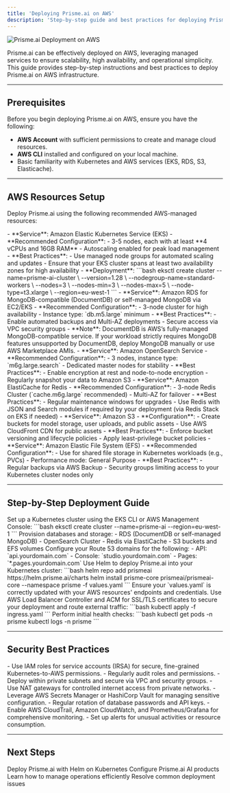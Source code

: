 ```yaml
---
title: 'Deploying Prisme.ai on AWS'
description: 'Step-by-step guide and best practices for deploying Prisme.ai in a self-hosted environment using AWS.'
---
```


<Frame>
  <img src="/images/aws-deployment.png" alt="Prisme.ai Deployment on AWS" />
</Frame>

Prisme.ai can be effectively deployed on AWS, leveraging managed services to ensure scalability, high availability, and operational simplicity. This guide provides step-by-step instructions and best practices to deploy Prisme.ai on AWS infrastructure.

---

## Prerequisites

Before you begin deploying Prisme.ai on AWS, ensure you have the following:

- **AWS Account** with sufficient permissions to create and manage cloud resources.
- **AWS CLI** installed and configured on your local machine.
- Basic familiarity with Kubernetes and AWS services (EKS, RDS, S3, Elasticache).

---

## AWS Resources Setup

Deploy Prisme.ai using the following recommended AWS-managed resources:

<AccordionGroup>

<Accordion title="Kubernetes (EKS)">
- **Service**: Amazon Elastic Kubernetes Service (EKS)
- **Recommended Configuration**:
  - 3-5 nodes, each with at least **4 vCPUs and 16GB RAM**
  - Autoscaling enabled for peak load management
- **Best Practices**:
  - Use managed node groups for automated scaling and updates
  - Ensure that your EKS cluster spans at least two availability zones for high availability
- **Deployment**:
  ```bash
  eksctl create cluster --name=prisme-ai-cluster \
    --version=1.28 \
    --nodegroup-name=standard-workers \
    --nodes=3 \
    --nodes-min=3 \
    --nodes-max=5 \
    --node-type=t3.xlarge \
    --region=eu-west-1
  ```
</Accordion>

<Accordion title="Database (Amazon RDS)">
- **Service**: Amazon RDS for MongoDB-compatible (DocumentDB) or self-managed MongoDB via EC2/EKS
- **Recommended Configuration**:
  - 3-node cluster for high availability
  - Instance type: `db.m5.large` minimum
- **Best Practices**:
  - Enable automated backups and Multi-AZ deployments
  - Secure access via VPC security groups
- **Note**: DocumentDB is AWS’s fully-managed MongoDB-compatible service. If your workload strictly requires MongoDB features unsupported by DocumentDB, deploy MongoDB manually or use AWS Marketplace AMIs.
</Accordion>

<Accordion title="Elasticsearch / OpenSearch">
- **Service**: Amazon OpenSearch Service
- **Recommended Configuration**:
  - 3 nodes, instance type: `m6g.large.search`
  - Dedicated master nodes for stability
- **Best Practices**:
  - Enable encryption at rest and node-to-node encryption
  - Regularly snapshot your data to Amazon S3
</Accordion>

<Accordion title="Redis (ElastiCache)">
- **Service**: Amazon ElastiCache for Redis
- **Recommended Configuration**:
  - 3-node Redis Cluster (`cache.m6g.large` recommended)
  - Multi-AZ for failover
- **Best Practices**:
  - Regular maintenance windows for upgrades
  - Use Redis with JSON and Search modules if required by your deployment (via Redis Stack on EKS if needed)
</Accordion>

<Accordion title="Object Storage (Amazon S3)">
- **Service**: Amazon S3
- **Configuration**:
  - Create buckets for model storage, user uploads, and public assets
  - Use AWS CloudFront CDN for public assets
- **Best Practices**:
  - Enforce bucket versioning and lifecycle policies
  - Apply least-privilege bucket policies
</Accordion>

<Accordion title="File System (Amazon EFS)">
- **Service**: Amazon Elastic File System (EFS)
- **Recommended Configuration**:
  - Use for shared file storage in Kubernetes workloads (e.g., PVCs)
  - Performance mode: General Purpose
- **Best Practices**:
  - Regular backups via AWS Backup
  - Security groups limiting access to your Kubernetes cluster nodes only
</Accordion>

</AccordionGroup>

---

## Step-by-Step Deployment Guide

<Steps>

<Step title="Set up EKS Cluster">
Set up a Kubernetes cluster using the EKS CLI or AWS Management Console:
```bash
eksctl create cluster --name=prisme-ai --region=eu-west-1
```
</Step>

<Step title="Deploy Managed Databases">
Provision databases and storage:
- RDS (DocumentDB or self-managed MongoDB)
- OpenSearch Cluster
- Redis via ElastiCache
- S3 buckets and EFS volumes
</Step>

<Step title="Configure DNS and Networking">
Configure your Route 53 domains for the following:
- API: `api.yourdomain.com`
- Console: `studio.yourdomain.com`
- Pages: `*.pages.yourdomain.com`
</Step>

<Step title="Deploy Prisme.ai via Helm">
Use Helm to deploy Prisme.ai into your Kubernetes cluster:
```bash
helm repo add prismeai https://helm.prisme.ai/charts
helm install prisme-core prismeai/prismeai-core --namespace prisme -f values.yaml
```
Ensure your `values.yaml` is correctly updated with your AWS resources' endpoints and credentials.
</Step>

<Step title="Configure Ingress and TLS">
Use AWS Load Balancer Controller and ACM for SSL/TLS certificates to secure your deployment and route external traffic:
```bash
kubectl apply -f ingress.yaml
```
</Step>

<Step title="Test and Validate">
Perform initial health checks:
```bash
kubectl get pods -n prisme
kubectl logs <pod-name> -n prisme
```
</Step>

</Steps>

---

## Security Best Practices

<CardGroup cols={2}>

<Card title="IAM Role Management" icon="shield-halved">
- Use IAM roles for service accounts (IRSA) for secure, fine-grained Kubernetes-to-AWS permissions.
- Regularly audit roles and permissions.
</Card>

<Card title="Network Isolation" icon="network-wired">
- Deploy within private subnets and secure via VPC and security groups.
- Use NAT gateways for controlled internet access from private networks.
</Card>

<Card title="Secrets Management" icon="key">
- Leverage AWS Secrets Manager or HashiCorp Vault for managing sensitive configuration.
- Regular rotation of database passwords and API keys.
</Card>

<Card title="Monitoring and Auditing" icon="eye">
- Enable AWS CloudTrail, Amazon CloudWatch, and Prometheus/Grafana for comprehensive monitoring.
- Set up alerts for unusual activities or resource consumption.
</Card>

</CardGroup>

---

## Next Steps

<CardGroup cols={2}>
  <Card
    title="Kubernetes with Helm"
    icon="ship"
    href="/self-hosting/kubernetes/helm"
  >
    Deploy Prisme.ai with Helm on Kubernetes
  </Card>
  <Card
    title="Products Configuration"
    icon="cogs"
    href="/self-hosting/configuration/ai-securechat"
  >
    Configure Prisme.ai AI products
  </Card>
  <Card
    title="Operations"
    icon="tools"
    href="/self-hosting/operations/updates"
  >
    Learn how to manage operations efficiently
  </Card>
  <Card
    title="Troubleshooting"
    icon="circle-exclamation"
    href="/self-hosting/operations/troubleshooting"
  >
    Resolve common deployment issues
  </Card>
</CardGroup>

